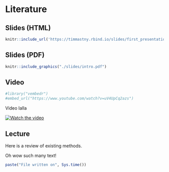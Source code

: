 # Literature

## Slides (HTML)

```r
knitr::include_url('https://timmastny.rbind.io/slides/first_presentation#1')
```

## Slides (PDF)

```r
knitr::include_graphics("./slides/intro.pdf")
```

## Video

```r
#library("vembedr")
#embed_url("https://www.youtube.com/watch?v=uV4UpCq2azs")
```

Video lalla

[![Watch the video](https://img.youtube.com/vi/T-D1KVIuvjA/maxresdefault.jpg)](https://youtu.be/T-D1KVIuvjA)


## Lecture

Here is a review of existing methods.

Oh wow such many text!

```r
paste("File written on", Sys.time())
```

